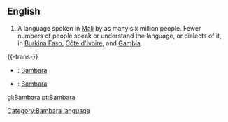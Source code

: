 ==English==

# A language spoken in [[Mali]] by as many six million people.  Fewer numbers of people speak or understand the language, or dialects of it, in [[Burkina Faso]], [[Côte d'Ivoire]], and [[Gambia]].

{{-trans-}}
* {{gl}}: [[Bambara]]
* {{pt}}: [[Bambara]]

[[gl:Bambara]]
[[pt:Bambara]]
[[Category:Bambara language]]